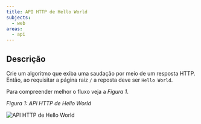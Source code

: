 ```yaml
---
title: API HTTP de Hello World
subjects:
  - web
areas:
  - api
---
```



## Descrição

Crie um algoritmo que exiba uma saudação por meio de um resposta HTTP. Então, ao requisitar a página raiz `/` a reposta deve ser `Hello World`.

Para compreender melhor o fluxo veja a *Figura 1*.

*Figura 1: API HTTP de Hello World*

<Image src={hello} alt="API HTTP de Hello World" />

